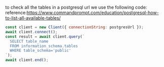 to check all the tables in a postgresql url we use the following code:
reference:https://www.commandprompt.com/education/postgresql-how-to-list-all-available-tables/
```js
const client = new Client({ connectionString: postgresUrl });
await client.connect();
const result = await client.query(`
  SELECT table_name 
  FROM information_schema.tables 
  WHERE table_schema='public'
`);
await client.end();
```
